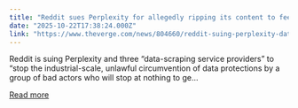 ```yaml
---
title: "Reddit sues Perplexity for allegedly ripping its content to feed AI"
date: "2025-10-22T17:38:24.000Z"
link: "https://www.theverge.com/news/804660/reddit-suing-perplexity-data-scrapers-ai-lawsuit"
---
```


Reddit is suing Perplexity and three “data-scraping service providers” to “stop the industrial-scale, unlawful circumvention of data protections by a group of bad actors who will stop at nothing to ge...

[Read more](https://www.theverge.com/news/804660/reddit-suing-perplexity-data-scrapers-ai-lawsuit)
